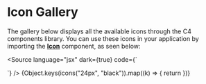 
<Meta title="Docs/Iconography" />


# Icon Gallery
The gallery below displays all the available icons through the C4 components library. You can use these icons in your application by importing the **[Icon](?path=/docs/components-icon--docs)** component, as seen below:

<Source language="jsx" dark={true} code={`

<Icon name="log-out" size="medium" color="black" />
`} />

<IconGallery>
    {Object.keys(icons("24px", "black")).map((k) => {
        return <IconItem name={k}>
            <Icon name={k} />
        </IconItem>
    })}
</IconGallery>
